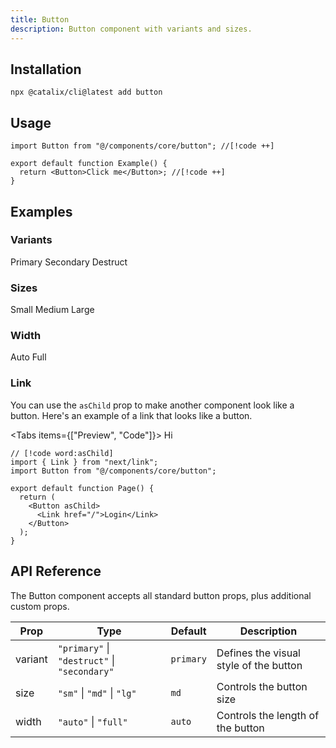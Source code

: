 ```yaml
---
title: Button
description: Button component with variants and sizes.
---
```


## Installation

```package-install
npx @catalix/cli@latest add button
```

## Usage

```tsx title="page.tsx" lineNumbers
import Button from "@/components/core/button"; //[!code ++]

export default function Example() {
  return <Button>Click me</Button>; //[!code ++]
}
```

## Examples

### Variants

<div className="flex flex-wrap items-center justify-center gap-4 rounded-xl border p-8">
  <DemoButton>Primary</DemoButton>
  <DemoButton variant="secondary">Secondary</DemoButton>
  <DemoButton variant="destruct">Destruct</DemoButton>
</div>

### Sizes

<div className="flex flex-wrap items-center justify-center gap-4 rounded-xl border p-8">
  <DemoButton size="sm">Small</DemoButton>
  <DemoButton>Medium</DemoButton>
  <DemoButton size="lg">Large</DemoButton>
</div>

### Width

<div className="flex flex-wrap items-center justify-center gap-4 rounded-xl border p-8">
  <DemoButton>Auto</DemoButton>
  <DemoButton width="full">Full</DemoButton>
</div>

### Link

You can use the `asChild` prop to make another component look like a button. Here's an example of a link that looks like a button.

<Tabs items={["Preview", "Code"]}>
  <Tab value="Preview">
    <DemoButton asChild>
        <Link href="https://catalix-ui.vercel.app" target="_blank">Hi</Link>
    </DemoButton>
  </Tab>
  <Tab value="Code">

```tsx lineNumbers
// [!code word:asChild]
import { Link } from "next/link";
import Button from "@/components/core/button";

export default function Page() {
  return (
    <Button asChild>
      <Link href="/">Login</Link>
    </Button>
  );
}
```

  </Tab>
</Tabs>

## API Reference

The Button component accepts all standard button props, plus additional custom props.

| Prop    | Type                                         | Default   | Description                            |
| ------- | -------------------------------------------- | --------- | -------------------------------------- |
| variant | `"primary"` \| `"destruct"` \| `"secondary"` | `primary` | Defines the visual style of the button |
| size    | `"sm"` \| `"md"` \| `"lg"`                   | `md`      | Controls the button size               |
| width   | `"auto"` \| `"full"`                         | `auto`    | Controls the length of the button      |
